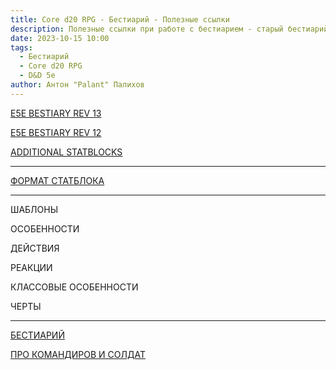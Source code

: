 ```yaml
---
title: Core d20 RPG - Бестиарий - Полезные ссылки
description: Полезные ссылки при работе с бестиарием - старый бестиарий, статблоки и прочее
date: 2023-10-15 10:00
tags:
  - Бестиарий
  - Core d20 RPG
  - D&D 5e
author: Антон "Palant" Палихов
---
```


[E5E BESTIARY REV 13](https://1drv.ms/w/s!Atcrhwwo1lBA2YMLOf2_oW923CRzlw?e=zKguUK)

[E5E BESTIARY REV 12](https://1drv.ms/w/s!Atcrhwwo1lBA1_AFBntbrfdY9VE5-A?e=i427eK)

[ADDITIONAL STATBLOCKS](https://1drv.ms/w/s!Atcrhwwo1lBA19xPShMJ5qjesqPpaA?e=IkqJmE)

---

[ФОРМАТ СТАТБЛОКА](/posts/cored20rpg/bestiary-statblock)

---

ШАБЛОНЫ

ОСОБЕННОСТИ

ДЕЙСТВИЯ

РЕАКЦИИ

КЛАССОВЫЕ ОСОБЕННОСТИ

ЧЕРТЫ

---

[БЕСТИАРИЙ](https://cyborgsandmages.com/posts/core-d20/bestiary)

[ПРО КОМАНДИРОВ И СОЛДАТ](https://cyborgsandmages.com/posts/core-d20/about-commanders-and-units)



